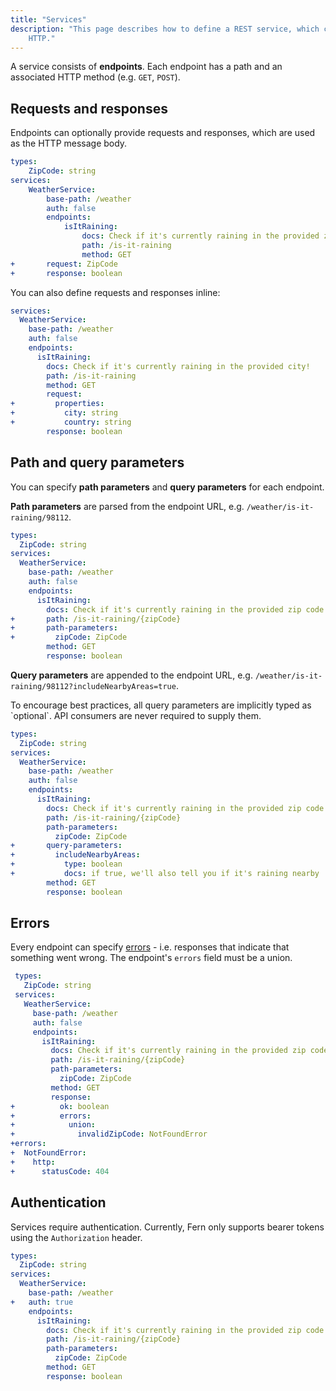```yaml
---
title: "Services"
description: "This page describes how to define a REST service, which communicates over
    HTTP."
---
```


A service consists of **endpoints**. Each endpoint has a path and an associated
HTTP method (e.g. `GET`, `POST`).

## Requests and responses

Endpoints can optionally provide requests and responses, which are used as the
HTTP message body.

```yml
types:
    ZipCode: string
services:
    WeatherService:
        base-path: /weather
        auth: false
        endpoints:
            isItRaining:
                docs: Check if it's currently raining in the provided zip code!
                path: /is-it-raining
                method: GET
+       request: ZipCode
+       response: boolean
```

You can also define requests and responses inline:

```yml
services:
  WeatherService:
    base-path: /weather
    auth: false
    endpoints:
      isItRaining:
        docs: Check if it's currently raining in the provided city!
        path: /is-it-raining
        method: GET
        request:
+         properties:
+           city: string
+           country: string
        response: boolean

```

## Path and query parameters

You can specify **path parameters** and **query parameters** for each endpoint.

**Path parameters** are parsed from the endpoint URL, e.g.
`/weather/is-it-raining/98112`.

```yml
types:
  ZipCode: string
services:
  WeatherService:
    base-path: /weather
    auth: false
    endpoints:
      isItRaining:
        docs: Check if it's currently raining in the provided zip code!
+       path: /is-it-raining/{zipCode}
+       path-parameters:
+         zipCode: ZipCode
        method: GET
        response: boolean

```

**Query parameters** are appended to the endpoint URL, e.g.
`/weather/is-it-raining/98112?includeNearbyAreas=true`.

<Note>
    To encourage best practices, all query parameters are implicitly typed as `optional`. API consumers are never
    required to supply them.
</Note>

```yml
types:
  ZipCode: string
services:
  WeatherService:
    base-path: /weather
    auth: false
    endpoints:
      isItRaining:
        docs: Check if it's currently raining in the provided zip code!
        path: /is-it-raining/{zipCode}
        path-parameters:
          zipCode: ZipCode
+       query-parameters:
+         includeNearbyAreas:
+           type: boolean
+           docs: if true, we'll also tell you if it's raining nearby
        method: GET
        response: boolean

```

## Errors

Every endpoint can specify [errors](/definition/errors) \- i.e. responses that
indicate that something went wrong. The endpoint's `errors` field must be a
union.

```yml
 types:
   ZipCode: string
 services:
   WeatherService:
     base-path: /weather
     auth: false
     endpoints:
       isItRaining:
         docs: Check if it's currently raining in the provided zip code!
         path: /is-it-raining/{zipCode}
         path-parameters:
           zipCode: ZipCode
         method: GET
         response:
+          ok: boolean
+          errors:
+            union:
+              invalidZipCode: NotFoundError
+errors:
+  NotFoundError:
+    http:
+      statusCode: 404

```

## Authentication

Services require authentication. Currently, Fern only supports bearer tokens
using the `Authorization` header.

```yml
types:
  ZipCode: string
services:
  WeatherService:
    base-path: /weather
+   auth: true
    endpoints:
      isItRaining:
        docs: Check if it's currently raining in the provided zip code!
        path: /is-it-raining/{zipCode}
        path-parameters:
          zipCode: ZipCode
        method: GET
        response: boolean

```
